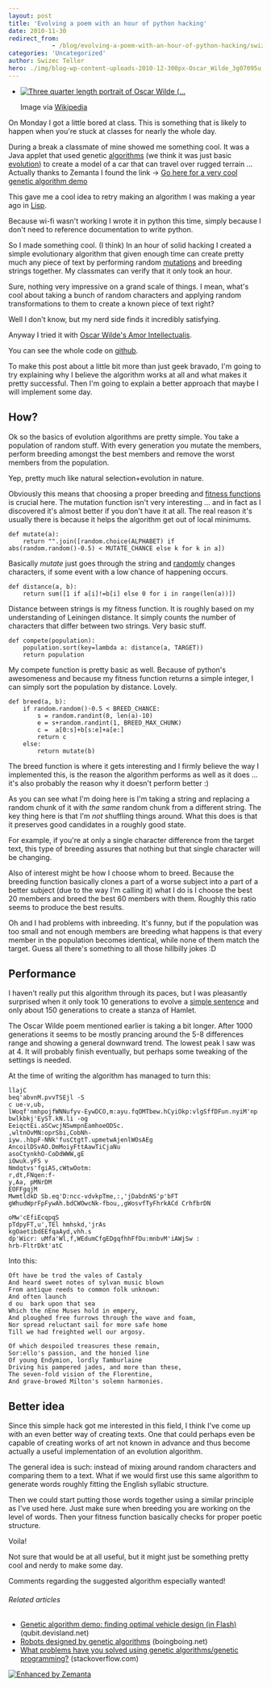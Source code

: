 ```yaml
---
layout: post
title: 'Evolving a poem with an hour of python hacking'
date: 2010-11-30
redirect_from: 
            - /blog/evolving-a-poem-with-an-hour-of-python-hacking/swizec/1505
categories: 'Uncategorized'
author: Swizec Teller
hero: ./img/blog-wp-content-uploads-2010-12-300px-Oscar_Wilde_3g07095u.jpg
---
```

- [![Three quarter length portrait of Oscar Wilde (...](./img/blog-wp-content-uploads-2010-12-300px-Oscar_Wilde_3g07095u.jpg "Three quarter length portrait of Oscar Wilde (...")](http://commons.wikipedia.org/wiki/File:Oscar_Wilde_3g07095u.jpg)

  Image via [Wikipedia](http://commons.wikipedia.org/wiki/File:Oscar_Wilde_3g07095u.jpg)

On Monday I got a little bored at class. This is something that is likely to happen when you're stuck at classes for nearly the whole day.



During a break a classmate of mine showed me something cool. It was a Java applet that used genetic [algorithms](http://en.wikipedia.org/wiki/Algorithm "Algorithm") (we think it was just basic [evolution](http://en.wikipedia.org/wiki/Evolution "Evolution")) to create a model of a car that can travel over rugged terrain ... Actually thanks to Zemanta I found the link -> [Go here for a very cool genetic algorithm demo](http://www.qubit.devisland.net/ga/)



This gave me a cool idea to retry making an algorithm I was making a year ago in [Lisp](http://en.wikipedia.org/wiki/Lisp_%28programming_language%29 "Lisp (programming language)").



Because wi-fi wasn't working I wrote it in python this time, simply because I don't need to reference documentation to write python.



So I made something cool. (I think) In an hour of solid hacking I created a simple evolutionary algorithm that given enough time can create pretty much any piece of text by performing random [mutations](http://en.wikipedia.org/wiki/Mutation "Mutation") and breeding strings together. My classmates can verify that it only took an hour.



Sure, nothing very impressive on a grand scale of things. I mean, what's cool about taking a bunch of random characters and applying random transformations to them to create a known piece of text right?



Well I don't know, but my nerd side finds it incredibly satisfying.



Anyway I tried it with [Oscar Wilde's Amor Intellectualis](http://en.wikisource.org/wiki/Amor_Intellectualis).



You can see the whole code on [github](https://github.com/Swizec/random-coding/blob/master/evolve-text.py).



To make this post about a little bit more than just geek bravado, I'm going to try explaining why I believe the algorithm works at all and what makes it pretty successful. Then I'm going to explain a better approach that maybe I will implement some day.

## How?

Ok so the basics of evolution algorithms are pretty simple. You take a population of random stuff. With every generation you mutate the members, perform breeding amongst the best members and remove the worst members from the population.



Yep, pretty much like natural selection+evolution in nature.



Obviously this means that choosing a proper breeding and [fitness functions](http://en.wikipedia.org/wiki/Fitness_function "Fitness function") is crucial here. The mutation function isn't very interesting ... and in fact as I discovered it's almost better if you don't have it at all. The real reason it's usually there is because it helps the algorithm get out of local minimums.

```
def mutate(a):
    return "".join([random.choice(ALPHABET) if abs(random.random()-0.5) < MUTATE_CHANCE else k for k in a])
```

Basically _mutate_ just goes through the string and [randomly](http://en.wikipedia.org/wiki/Randomness "Randomness") changes characters, if some event with a low chance of happening occurs.

```
def distance(a, b):
    return sum([1 if a[i]!=b[i] else 0 for i in range(len(a))])
```

Distance between strings is my fitness function. It is roughly based on my understanding of Leiningen distance. It simply counts the number of characters that differ between two strings. Very basic stuff.

```
def compete(population):
    population.sort(key=lambda a: distance(a, TARGET))
    return population
```

My compete function is pretty basic as well. Because of python's awesomeness and because my fitness function returns a simple integer, I can simply sort the population by distance. Lovely.

```
def breed(a, b):
    if random.random()-0.5 < BREED_CHANCE:
        s = random.randint(0, len(a)-10)
        e = s+random.randint(1, BREED_MAX_CHUNK)
        c =  a[0:s]+b[s:e]+a[e:]
        return c
    else:
        return mutate(b)
```

The breed function is where it gets interesting and I firmly believe the way I implemented this, is the reason the algorithm performs as well as it does ... it's also probably the reason why it doesn't perform better :)



As you can see what I'm doing here is I'm taking a string and replacing a random chunk of it with _the same_ random chunk from a different string. The key thing here is that I'm _not_ shuffling things around. What this does is that it preserves good candidates in a roughly good state.



For example, if you're at only a single character difference from the target text, this type of breeding assures that nothing but that single character will be changing.



Also of interest might be how I choose whom to breed. Because the breeding function basically clones a part of a worse subject into a part of a better subject (due to the way I'm calling it) what I do is I choose the best 20 members and breed the best 60 members with them. Roughly this ratio seems to produce the best results.



Oh and I had problems with inbreeding. It's funny, but if the population was too small and not enough members are breeding what happens is that every member in the population becomes identical, while none of them match the target. Guess all there's something to all those hillbilly jokes :D

## Performance

I haven't really put this algorithm through its paces, but I was pleasantly surprised when it only took 10 generations to evolve a [simple sentence](http://en.wikipedia.org/wiki/Simple_sentence "Simple sentence") and only about 150 generations to create a stanza of Hamlet.



The Oscar Wilde poem mentioned earlier is taking a bit longer. After 1000 generations it seems to be mostly prancing around the 5-8 differences range and showing a general downward trend. The lowest peak I saw was at 4. It will probably finish eventually, but perhaps some tweaking of the settings is needed.



At the time of writing the algorithm has managed to turn this:

```
llajC
beq'abvnM.pvvTSEjl -S
c ue-v,ub,
lWoqf'nmhpojfWNNufyv-EywDCO,m:ayu.fqOMTbew.hCyiOkp:vlgSffDFun.nyiM'np bwlkbkj'EyST.kN.li -og
EeiqctEi.aSCwcjNSwmpnEamhoeODSc.
,wltnOvMN:oprSbi,CobNh-
iyw..hbpF-NNk'fusCtgtT.upmetwAjenlWOsAEg
AncoilDSvAO.DmMoiyFttAawTiCjaNu
asoCtynkhO-CoDdWWW,gE
iOwuk.yFS v
Nmdqtvs'fgiAS,cWtwOotm:
r,dt,FNqen:f-
y,Aa, pMNrDM
EOFFgqjM
MwmtldkD Sb.eq'D:ncc-vdvkpTme,:,'jDabdnNS'p'bFT
gWhudWprFpFywAh.bdCWOwcNk-fbou,,gWosvfTyFhrkACd CrhfbrDN

oMw'cEfiEcqpqS
pTdpyFT,u',TEl hmhskd,'jrAs
kgOaetibdEEfqaAyd,vhh.s
dp'Wicr: uMfa'Wl,f,WEdumCfgEDgqfhhFfDu:mnbvM'iAWjSw :
hrb-FltrDkt'atC
```

Into this:

```
Oft have be trod the vales of Castaly
And heard sweet notes of sylvan music blown
From antique reeds to common folk unknown:
And often launch
d ou  bark upon that sea
Which the nEne Muses hold in empery,
And ploughed free furrows through the wave and foam,
Nor spread reluctant sail for more safe home
Till we had freighted well our argosy.

Of which despoiled treasures these remain,
Sor:ello's passion, and the honied line
Of young Endymion, lordly Tamburlaine
Driving his pampered jades, and more than these,
The seven-fold vision of the Florentine,
And grave-browed Milton's solemn harmonies.
```

## Better idea

Since this simple hack got me interested in this field, I think I've come up with an even better way of creating texts. One that could perhaps even be capable of creating works of art not known in advance and thus become actually a useful implementation of an evolution algorithm.



The general idea is such: instead of mixing around random characters and comparing them to a text. What if we would first use this same algorithm to generate words roughly fitting the English syllabic structure.



Then we could start putting those words together using a similar principle as I've used here. Just make sure when breeding you are working on the level of words. Then your fitness function basically checks for proper poetic structure.



Voila!



Not sure that would be at all useful, but it might just be something pretty cool and nerdy to make some day.



Comments regarding the suggested algorithm especially wanted!

###### Related articles

- [Genetic algorithm demo: finding optimal vehicle design (in Flash)](http://www.qubit.devisland.net/ga/) (qubit.devisland.net)
- [Robots designed by genetic algorithms](http://www.boingboing.net/2010/11/30/robots-designed-by-g.html) (boingboing.net)
- [What problems have you solved using genetic algorithms/genetic programming?](http://stackoverflow.com/questions/1538235/) (stackoverflow.com)

[![Enhanced by Zemanta](http://img.zemanta.com/zemified_e.png?x-id=105348b0-9f25-43ec-b351-f11f53a0dc1b)](http://www.zemanta.com/ "Enhanced by Zemanta")